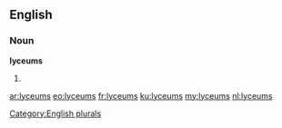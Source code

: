 ==English==

===Noun===
'''lyceums'''

# {{plural of|lyceum}}

[[Category:English plurals]]

[[ar:lyceums]]
[[eo:lyceums]]
[[fr:lyceums]]
[[ku:lyceums]]
[[my:lyceums]]
[[nl:lyceums]]